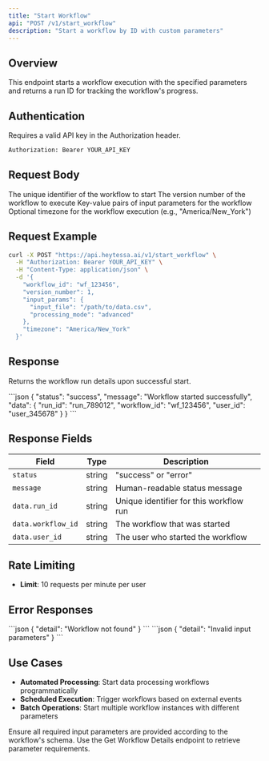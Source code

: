 ```yaml
---
title: "Start Workflow"
api: "POST /v1/start_workflow"
description: "Start a workflow by ID with custom parameters"
---
```


## Overview

This endpoint starts a workflow execution with the specified parameters and returns a run ID for tracking the workflow's progress.

## Authentication

Requires a valid API key in the Authorization header.

```bash
Authorization: Bearer YOUR_API_KEY
```

## Request Body

<ParamField body="workflow_id" type="string" required>
  The unique identifier of the workflow to start
</ParamField>

<ParamField body="version_number" type="integer" default="1">
  The version number of the workflow to execute
</ParamField>

<ParamField body="input_params" type="object" default="{}">
  Key-value pairs of input parameters for the workflow
</ParamField>

<ParamField body="timezone" type="string">
  Optional timezone for the workflow execution (e.g., "America/New_York")
</ParamField>

## Request Example

```bash
curl -X POST "https://api.heytessa.ai/v1/start_workflow" \
  -H "Authorization: Bearer YOUR_API_KEY" \
  -H "Content-Type: application/json" \
  -d '{
    "workflow_id": "wf_123456",
    "version_number": 1,
    "input_params": {
      "input_file": "/path/to/data.csv",
      "processing_mode": "advanced"
    },
    "timezone": "America/New_York"
  }'
```

## Response

Returns the workflow run details upon successful start.

<ResponseExample>
```json
{
  "status": "success",
  "message": "Workflow started successfully",
  "data": {
    "run_id": "run_789012",
    "workflow_id": "wf_123456",
    "user_id": "user_345678"
  }
}
```
</ResponseExample>

## Response Fields

| Field | Type | Description |
|-------|------|-------------|
| `status` | string | "success" or "error" |
| `message` | string | Human-readable status message |
| `data.run_id` | string | Unique identifier for this workflow run |
| `data.workflow_id` | string | The workflow that was started |
| `data.user_id` | string | The user who started the workflow |

## Rate Limiting

- **Limit**: 10 requests per minute per user

## Error Responses

<ResponseExample>
```json
{
  "detail": "Workflow not found"
}
```
</ResponseExample>

<ResponseExample>
```json
{
  "detail": "Invalid input parameters"
}
```
</ResponseExample>

## Use Cases

- **Automated Processing**: Start data processing workflows programmatically
- **Scheduled Execution**: Trigger workflows based on external events
- **Batch Operations**: Start multiple workflow instances with different parameters

<Warning>
  Ensure all required input parameters are provided according to the workflow's schema. Use the Get Workflow Details endpoint to retrieve parameter requirements.
</Warning>
